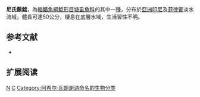 {{Speciesbox 
| taxon = Clarias nieuhofii
| image = Clari nieuh 090810-10583 klr.jpg
| status = LC
| status_system = IUCN3.1
| authority = [[Achille_Valenciennes|Valenciennes]], 1840
| synonyms = *''Clarias nieuhoffi'', Valenciennes, 1840
*''Clarias nieuhofi'', Valenciennes, 1840
*''Prophagorus nieuhofi'', Valenciennes, 1840
}}

'''尼氏鬍鯰'''，為[[輻鰭魚綱|輻鰭魚綱]][[鯰形目|鯰形目]][[塘虱魚科|塘虱魚科]]的其中一[[種|種]]，分布於[[亞洲|亞洲]][[印尼|印尼]]及[[菲律賓|菲律賓]]淡水流域，體長可達50公分，棲息在底層水域，生活習性不明。

==参考文献==
*{{FishBase_species|genus=Clarias|species=nieuhofii|year=2015|month=5}}

== 扩展阅读 ==
{{refbegin}}
{{wikispecies-inline|Clarias nieuhofii|尼氏鬍鯰}}
{{refend}}
{{Taxonbar|from=Q263902}}

[[Category:鬍鯰屬|N]]
[[Category:1840年描述的魚類|C]]
[[Category:阿希尔·瓦朗谢讷命名的生物分类|Category:阿希尔·瓦朗谢讷命名的生物分类]]